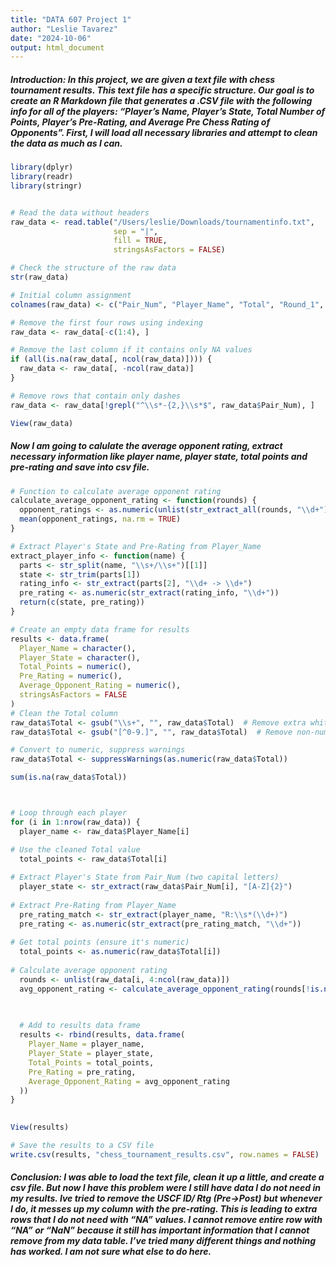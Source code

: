 ```yaml
---
title: "DATA 607 Project 1"
author: "Leslie Tavarez"
date: "2024-10-06"
output: html_document
---
```

##### Introduction: In this project, we are given a text file with chess tournament results. This text file has a specific structure. Our goal is to create an R Markdown file that generates a .CSV file with the following info for all of the players: "Player’s Name, Player’s State, Total Number of Points, Player’s Pre-Rating, and Average Pre Chess Rating of Opponents". First, I will load all necessary libraries and attempt to clean the data as much as I can. 



```r
library(dplyr)
library(readr)
library(stringr)


# Read the data without headers
raw_data <- read.table("/Users/leslie/Downloads/tournamentinfo.txt", 
                       sep = "|", 
                       fill = TRUE, 
                       stringsAsFactors = FALSE)

# Check the structure of the raw data
str(raw_data)

# Initial column assignment
colnames(raw_data) <- c("Pair_Num", "Player_Name", "Total", "Round_1", "Round_2", "Round_3", "Round_4", "Round_5", "Round_6", "Round_7")

# Remove the first four rows using indexing
raw_data <- raw_data[-c(1:4), ]

# Remove the last column if it contains only NA values
if (all(is.na(raw_data[, ncol(raw_data)]))) {
  raw_data <- raw_data[, -ncol(raw_data)]
}

# Remove rows that contain only dashes
raw_data <- raw_data[!grepl("^\\s*-{2,}\\s*$", raw_data$Pair_Num), ]

View(raw_data)
```
##### Now I am going to calulate the average opponent rating, extract necessary information like player name, player state, total points and pre-rating and save into csv file. 
```r
# Function to calculate average opponent rating
calculate_average_opponent_rating <- function(rounds) {
  opponent_ratings <- as.numeric(unlist(str_extract_all(rounds, "\\d+")))
  mean(opponent_ratings, na.rm = TRUE)
}

# Extract Player's State and Pre-Rating from Player_Name
extract_player_info <- function(name) {
  parts <- str_split(name, "\\s+/\\s+")[[1]]
  state <- str_trim(parts[1])
  rating_info <- str_extract(parts[2], "\\d+ -> \\d+")
  pre_rating <- as.numeric(str_extract(rating_info, "\\d+"))
  return(c(state, pre_rating))
}

# Create an empty data frame for results
results <- data.frame(
  Player_Name = character(),
  Player_State = character(),
  Total_Points = numeric(),
  Pre_Rating = numeric(),
  Average_Opponent_Rating = numeric(),
  stringsAsFactors = FALSE
)
# Clean the Total column
raw_data$Total <- gsub("\\s+", "", raw_data$Total)  # Remove extra whitespace
raw_data$Total <- gsub("[^0-9.]", "", raw_data$Total)  # Remove non-numeric characters

# Convert to numeric, suppress warnings
raw_data$Total <- suppressWarnings(as.numeric(raw_data$Total))

sum(is.na(raw_data$Total))



# Loop through each player
for (i in 1:nrow(raw_data)) {
  player_name <- raw_data$Player_Name[i]

# Use the cleaned Total value
  total_points <- raw_data$Total[i]
  
# Extract Player's State from Pair_Num (two capital letters)
  player_state <- str_extract(raw_data$Pair_Num[i], "[A-Z]{2}")
  
# Extract Pre-Rating from Player_Name
  pre_rating_match <- str_extract(player_name, "R:\\s*(\\d+)")
  pre_rating <- as.numeric(str_extract(pre_rating_match, "\\d+"))
  
# Get total points (ensure it's numeric)
  total_points <- as.numeric(raw_data$Total[i])
  
# Calculate average opponent rating
  rounds <- unlist(raw_data[i, 4:ncol(raw_data)])
  avg_opponent_rating <- calculate_average_opponent_rating(rounds[!is.na(rounds)])
 

  
  # Add to results data frame
  results <- rbind(results, data.frame(
    Player_Name = player_name,
    Player_State = player_state,
    Total_Points = total_points,
    Pre_Rating = pre_rating,
    Average_Opponent_Rating = avg_opponent_rating
  ))
}
 

View(results)

# Save the results to a CSV file
write.csv(results, "chess_tournament_results.csv", row.names = FALSE)
```

##### Conclusion: I was able to load the text file, clean it up a little, and create a csv file. But now I have this problem were I still have data I do not need in my results. Ive tried to remove the USCF ID/ Rtg (Pre->Post) but whenever I do, it messes up my column with the pre-rating. This is leading to extra rows that I do not need with "NA" values. I cannot remove entire row with "NA" or "NaN" because it still has important information that I cannot remove from my data table. I've tried many different things and nothing has worked. I am not sure what else to do here. 
